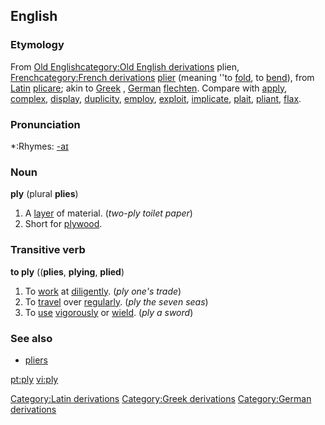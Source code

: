 ==English==
===Etymology===
{{webster}}

From [[w:Old English language|Old English]][[category:Old English derivations]] plien, [[w:French language|French]][[category:French derivations]] [[plier]] (meaning ''to [[fold]], to [[bend]]), from [[w:Latin|Latin]][[Category:Latin derivations]] [[plicare]]; akin to [[w:Greek language|Greek]][[Category:Greek derivations]] , [[w:German language|German]][[Category:German derivations]] [[flechten]]. Compare with [[apply]], [[complex]], [[display]], [[duplicity]], [[employ]], [[exploit]], [[implicate]], [[plait]], [[pliant]], [[flax]].

===Pronunciation===
*:Rhymes: [[Rhymes:English:-aɪ|-aɪ]]

===Noun===
'''ply''' (plural '''plies''')

# A [[layer]] of material. (''two-ply toilet paper'')
# Short for [[plywood]].

===Transitive verb===
'''to ply''' (('''plies''', '''plying''', '''plied''')

# To [[work]] at [[diligent]]ly.  (''ply one's trade'')
# To [[travel]] over [[regular]]ly. (''ply the seven seas'')
# To [[use]] [[vigorous]]ly or [[wield]]. (''ply a sword'')

===See also===
*[[pliers]]

[[pt:ply]]
[[vi:ply]]